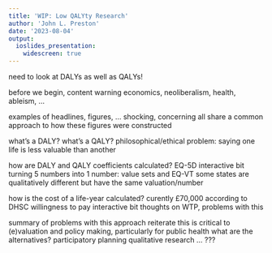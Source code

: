 ```yaml
---
title: 'WIP: Low QALYty Research'
author: 'John L. Preston'
date: '2023-08-04'
output:
  ioslides_presentation:
    widescreen: true
---
```


<div class="notes">

need to look at DALYs as well as QALYs!

before we begin, content warning
  economics, neoliberalism, health, ableism, ...

examples of headlines, figures, ...
shocking, concerning
all share a common approach to how these figures were constructed

what's a DALY? what's a QALY?
philosophical/ethical problem: saying one life is less valuable than another

how are DALY and QALY coefficients calculated?
EQ-5D
interactive bit
turning 5 numbers into 1 number: value sets and EQ-VT
some states are qualitatively different but have the same valuation/number

how is the cost of a life-year calculated?
curently £70,000 according to DHSC
willingness to pay
interactive bit
thoughts on WTP, problems with this

summary of problems with this approach
reiterate this is critical to (e)valuation and policy making, particularly for public health
what are the alternatives?
  participatory planning
  qualitative research
  ... ???

</div>
